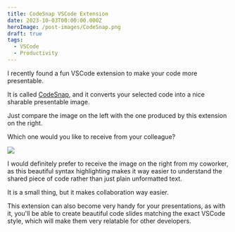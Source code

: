 ```yaml
---
title: CodeSnap VSCode Extension
date: 2023-10-03T00:00:00.000Z
heroImage: /post-images/CodeSnap.png
draft: true
tags:
  - VSCode
  - Productivity
---
```


I recently found a fun VSCode extension to make your code more presentable.

It is called [CodeSnap](https://marketplace.visualstudio.com/items?itemName=adpyke.codesnap), and it converts your selected code into a nice sharable presentable image.

Just compare the image on the left with the one produced by this extension on the right.

Which one would you like to receive from your colleague?

![](</post-images/CodeSnap ILLUSTRATION.png>)

I would definitely prefer to receive the image on the right from my coworker, as this beautiful syntax highlighting makes it way easier to understand the shared piece of code rather than just plain unformatted text.

It is a small thing, but it makes collaboration way easier.

This extension can also become very handy for your presentations, as with it, you'll be able to create beautiful code slides matching the exact VSCode style, which will make them very relatable for other developers.
